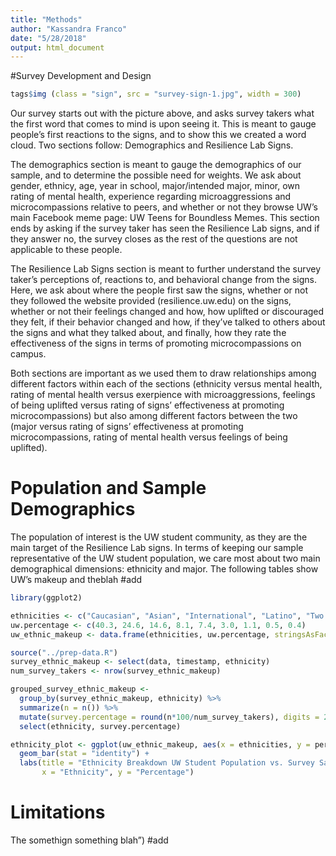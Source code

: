 ```yaml
---
title: "Methods"
author: "Kassandra Franco"
date: "5/28/2018"
output: html_document
---
```


#Survey Development and Design

```r

tags$img (class = "sign", src = "survey-sign-1.jpg", width = 300)

```

Our survey starts out with the picture above, and asks survey takers what the first word that
comes to mind is upon seeing it. This is meant to gauge people's first reactions to the signs,
and to show this we created a word cloud. Two sections follow: Demographics and Resilience Lab Signs.

The demographics section is meant to gauge the demographics of our sample, and to determine the
possible need for weights. We ask about gender, ethnicy, age, year in school, major/intended major,
minor, own rating of mental health, experience regarding microaggressions and microcompassions
relative to peers, and whether or not they browse UW's main Facebook meme page: UW Teens for Boundless
Memes. This section ends by asking if the survey taker has seen the Resilience Lab signs, and
if they answer no, the survey closes as the rest of the questions are not applicable to these people.

The Resilience Lab Signs section is meant to further understand the survey taker's perceptions of, 
reactions to, and behavioral change from the signs. Here, we ask about where the people first saw 
the signs, whether or not they followed the website provided (resilience.uw.edu) on the signs, 
whether or not their feelings changed and how, how uplifted or discouraged they felt, if their 
behavior changed and how, if they've talked to others about the signs and what they talked about, and
finally, how they rate the effectiveness of the signs in terms of promoting microcompassions on campus.

Both sections are important as we used them to draw relationships among different factors within 
each of the sections (ethnicity versus mental health, rating of mental health versus exerpience with 
microaggressions, feelings of being uplifted versus rating of signs' effectiveness at promoting
microcompassions) but also among different factors between the two (major versus rating of signs' 
effectiveness at promoting microcompassions, rating of mental health versus feelings of being
uplifted).

# Population and Sample Demographics

The population of interest is the UW student community, as they are the main target of the 
Resilience Lab signs. In terms of keeping our sample representative of the UW student population,
we care most about two main demographical dimensions: ethnicity and major. The following tables show 
UW's makeup and theblah  #add

```r

library(ggplot2)

ethnicities <- c("Caucasian", "Asian", "International", "Latino", "Two or more races", "Black/African", "Prefer not to answer/NA", "Hawaiian/Pacific Islander", "American Indian/Alaska Native")
uw.percentage <- c(40.3, 24.6, 14.6, 8.1, 7.4, 3.0, 1.1, 0.5, 0.4)
uw_ethnic_makeup <- data.frame(ethnicities, uw.percentage, stringsAsFactors = FALSE)

source("../prep-data.R")
survey_ethnic_makeup <- select(data, timestamp, ethnicity)
num_survey_takers <- nrow(survey_ethnic_makeup)

grouped_survey_ethnic_makeup <- 
  group_by(survey_ethnic_makeup, ethnicity) %>% 
  summarize(n = n()) %>% 
  mutate(survey.percentage = round(n*100/num_survey_takers), digits = 2) %>% 
  select(ethnicity, survey.percentage)

ethnicity_plot <- ggplot(uw_ethnic_makeup, aes(x = ethnicities, y = percentage)) +
  geom_bar(stat = "identity") +
  labs(title = "Ethnicity Breakdown UW Student Population vs. Survey Sample",
       x = "Ethnicity", y = "Percentage") 

```

# Limitations

The somethign something blah") #add

